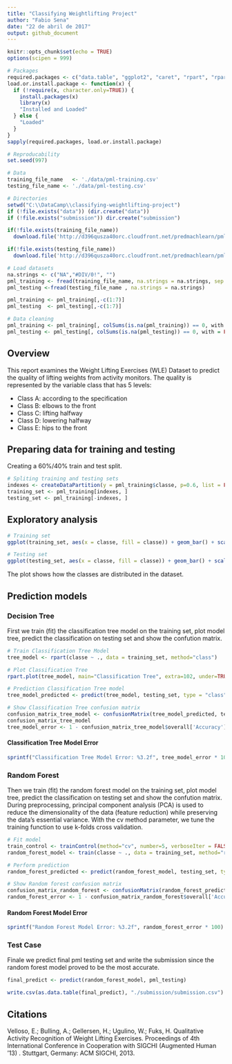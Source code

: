 ```yaml
---
title: "Classifying Weightlifting Project"
author: "Fabio Sena"
date: "22 de abril de 2017"
output: github_document
---
```

```r
knitr::opts_chunk$set(echo = TRUE)
options(scipen = 999)
```

```r
# Packages
required.packages <- c("data.table", "ggplot2", "caret", "rpart", "rpart.plot", "randomForest", "e1071")
load.or.install.package <- function(x) {
  if (!require(x, character.only=TRUE)) {
    install.packages(x)
    library(x)
    "Installed and Loaded"
  } else {
    "Loaded"
  }
}
sapply(required.packages, load.or.install.package)

# Reproducability
set.seed(997)

```

```r

# Data
training_file_name   <- './data/pml-training.csv'
testing_file_name <- './data/pml-testing.csv'

# Directories
setwd("C:\\DataCamp\\classifying-weightlifting-project")
if (!file.exists("data")) (dir.create("data"))
if (!file.exists("submission")) dir.create("submission")

if(!file.exists(training_file_name)) 
  download.file('http://d396qusza40orc.cloudfront.net/predmachlearn/pml-training.csv', training_file_name, quiet = FALSE)

if(!file.exists(testing_file_name)) 
  download.file('http://d396qusza40orc.cloudfront.net/predmachlearn/pml-testing.csv', testing_file_name, quiet = FALSE)

# Load datasets
na.strings <- c("NA","#DIV/0!", "")
pml_training <- fread(training_file_name, na.strings = na.strings, sep = ",")
pml_testing <-fread(testing_file_name , na.strings = na.strings)

pml_training <- pml_training[,-c(1:7)]
pml_testing  <- pml_testing[,-c(1:7)]  

# Data cleaning
pml_training <- pml_training[, colSums(is.na(pml_training)) == 0, with = FALSE]
pml_testing <- pml_testing[, colSums(is.na(pml_testing)) == 0, with = FALSE]

```

## Overview ##

This report examines the Weight Lifting Exercises (WLE) Dataset to predict the quality of lifting weights from activity monitors. The quality is represented by the variable class that has 5 levels:

* Class A: according to the specification 
* Class B: elbows to the front 
* Class C: lifting halfway
* Class D: lowering halfway
* Class E: hips to the front

## Preparing data for training and testing ##

Creating a 60%/40% train and test split.

```r
# Spliting training and testing sets
indexes <- createDataPartition(y = pml_training$classe, p=0.6, list = FALSE)
training_set <- pml_training[indexes, ] 
testing_set <- pml_training[-indexes, ]
```

## Exploratory analysis ##
```r
# Training set
ggplot(training_set, aes(x = classe, fill = classe)) + geom_bar() + scale_fill_brewer(palette="Spectral")

# Testing set
ggplot(testing_set, aes(x = classe, fill = classe)) + geom_bar() + scale_fill_brewer(palette="Dark2")
```
The plot shows how the classes are distributed in the dataset.

## Prediction models ##

### Decision Tree ###

First we train (fit) the classification tree model on the training set, plot model tree, predict the classification on testing set and show the confution matrix.

```r
# Train Classification Tree Model
tree_model <- rpart(classe ~ ., data = training_set, method="class")

# Plot Classification Tree
rpart.plot(tree_model, main="Classification Tree", extra=102, under=TRUE, faclen=0)

# Prediction Classification Tree model
tree_model_predicted <- predict(tree_model, testing_set, type = "class")

# Show Classification Tree confusion matrix
confusion_matrix_tree_model <- confusionMatrix(tree_model_predicted, testing_set$classe)
confusion_matrix_tree_model
tree_model_error <- 1 - confusion_matrix_tree_model$overall['Accuracy']
```

#### Classification Tree Model Error ####

```r
sprintf("Classification Tree Model Error: %3.2f", tree_model_error * 100)
```

### Random Forest ###

Then we train (fit) the random forest model on the training set, plot model tree, predict the classification on testing set and show the confution matrix. During preprocessing, principal component analysis (PCA) is used to reduce the dimensionality of the data (feature reduction) while preserving the data's essential variance. With the cv method parameter, we tune the training function to use k-folds cross validation.

```r
# Fit model
train_control <- trainControl(method="cv", number=5, verboseIter = FALSE , preProcOptions="pca")
random_forest_model <- train(classe ~ ., data = training_set, method="rf", trControl = train_control, ntree = 50)

# Perform prediction
random_forest_predicted <- predict(random_forest_model, testing_set, type = "raw")

# Show Random forest confusion matrix
confusion_matrix_random_forest <- confusionMatrix(random_forest_predicted, testing_set$classe)
random_forest_error <- 1 - confusion_matrix_random_forest$overall['Accuracy']
```

#### Random Forest Model Error ####

```r
sprintf("Random Forest Model Error: %3.2f", random_forest_error * 100)
```

### Test Case ###

Finale we predict final pml testing set and write the submission since the random forest model proved to be the most accurate.

```r
final_predict <- predict(random_forest_model, pml_testing)

write.csv(as.data.table(final_predict), "./submission/submission.csv")
```

## Citations ##

Velloso, E.; Bulling, A.; Gellersen, H.; Ugulino, W.; Fuks,
H. Qualitative Activity Recognition of Weight Lifting
Exercises. Proceedings of 4th International Conference in Cooperation
with SIGCHI (Augmented Human '13) . Stuttgart, Germany: ACM SIGCHI,
2013.
